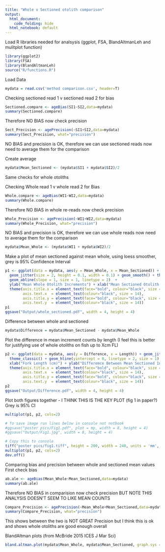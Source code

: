 ```yaml
---
title: "Whole v Sectioned otolith comparison"
output:
  html_document:
    code_folding: hide
  html_notebook: default
---
```



Load R libraries needed for analsysis (ggplot, FSA, BlandAltmanLeh and mulitplot function)
```r
library(ggplot2)
library(FSA)
library(BlandAltmanLeh)
source("R/functions.R")
```

Load Data
```r
mydata = read.csv('method comparison.csv', header=T)
```



Checking sectioned read 1 v sectioned read 2 for bias

```r
Sectioned.compare <- ageBias(SI1~SI2,data=mydata) 
summary(Sectioned.compare)
```

Therefore NO BIAS now check precision 

```r
Sect_Precision <- agePrecision(~SI1+SI2,data=mydata)
summary(Sect_Precision, what="precision")
```
NO BIAS and precision is OK, therefore we can use sectioned reads now need to average them for the comparison

Create average
```r
mydata$Mean_Sectioned <- (mydata$SI1 + mydata$SI2)/2
```

Same checks for whole otoliths

Checking Whole read 1 v whole read 2 for Bias
```r
Whole.compare <- ageBias(WI1~WI2,data=mydata) 
summary(Whole.compare)
```

Therefore NO BIAS in whole re-reads now check precision 

```r
Whole_Precision <- agePrecision(~WI1+WI2,data=mydata)
summary(Whole_Precision, what="precision")
```

NO BIAS and precision is OK, therefore we can use whole reads now need to average them for the comparison
```r
mydata$Mean_Whole <- (mydata$WI1 + mydata$WI2)/2
```


Make a plot of mean sectioned against mean whole, using loess smoother, grey is 95% Confidence Interval
```r
p1 <- ggplot(data = mydata, aes(y = Mean_Whole, x = Mean_Sectioned)) + 
  geom_jitter(size = 2, height = 0.1, width = 0.1) + geom_smooth() + theme_classic() + 
  geom_abline(slope = 1, size = 1, linetype = 2)  +
  ylab("Mean Whole Otolith Increments") + xlab("Mean Sectioned Otolith Increments") +
  theme(axis.title.x = element_text(face="bold", colour="black", size = 20),
        axis.text.x  = element_text(colour="black", size = 14), 
        axis.title.y = element_text(face="bold", colour="black", size = 20),
        axis.text.y  = element_text(colour="black", size = 14))
p1
ggsave("Output/whole_sectioned.pdf", width = 4, height = 4)
```

Difference between whole and sectioned
```r
mydata$Difference = mydata$Mean_Sectioned - mydata$Mean_Whole
```

Plot the difference in mean increment counts by length 
(I feel this is better for justifying use of whole otoliths on fish up to Xcm FL)
```r
p2 <- ggplot(data = mydata, aes(y = Difference, x = Length)) + geom_jitter(size = 2,height = 0.1) + geom_smooth() + 
  theme_classic() + geom_hline(yintercept = 0, linetype = 2, size = 1) + 
  xlab("Fork Length (cm)") + ylab("Differemce Between Mean Sectioned Increments \nand Mean Whole Increments") +
  theme(axis.title.x = element_text(face="bold", colour="black", size = 20),
        axis.text.x  = element_text(colour="black", size = 14), 
        axis.title.y = element_text(face="bold", colour="black", size = 20),
        axis.text.y  = element_text(colour="black", size = 14))
p2
ggsave("Output/Difference.pdf", width = 4, height = 4)
```

Plot both figures together - I THINK THIS IS THE KEY PLOT (fig 1 in paper?)
Grey is 95% CI
```r
multiplot(p1, p2, cols=2)

# To save image run lines below in console not notbook
#ggsave("poster pics/Fig1.pdf", plot = mp, width = 8, height = 4)
#ggsave("Output/Fig1.jpg", width = 8, height = 4)
```

```r
# Copy this to console
tiff("poster pics/fig1.tiff", height = 200, width = 240, units = 'mm', res = 300)
multiplot(p1, p2, cols=2)
dev.off()
```


Comparing bias and precision between whole and sectioned mean values
First check bias
```r
ab.ale <- ageBias(Mean_Whole~Mean_Sectioned,data=mydata) 
summary(ab.ale)
```

Therefore NO BIAS in comparision now check precision BUT NOTE THIS ANALYSIS DOESN'T SEEM TO LIKE MEAN COUNTS

```r
Compare_Precision <- agePrecision(~Mean_Whole+Mean_Sectioned,data=mydata)
summary(Compare_Precision, what="precision")
```
This shows between the two is NOT GREAT Precision but I think this is ok and shows whole otoliths are good enough overall


BlandAltman plots (from McBride 2015 ICES J Mar Sci)
```r
bland.altman.plot(mydata$Mean_Whole, mydata$Mean_Sectioned, graph.sys = "ggplot2", geom_count = TRUE) + geom_smooth()
```

